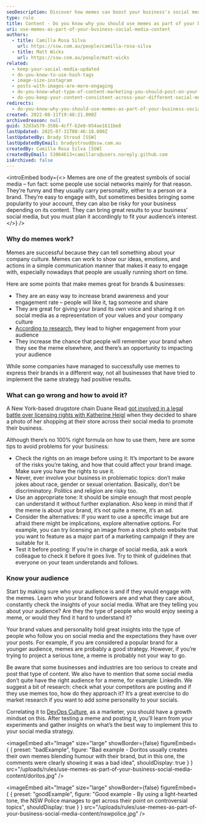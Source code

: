 ```yaml
---
seoDescription: Discover how memes can boost your business's social media engagement and brand awareness with expert tips on effective use.
type: rule
title: Content - Do you know why you should use memes as part of your business social media content?
uri: use-memes-as-part-of-your-business-social-media-content
authors:
  - title: Camilla Rosa Silva
    url: https://ssw.com.au/people/camilla-rosa-silva
  - title: Matt Wicks
    url: https://ssw.com.au/people/matt-wicks
related:
  - keep-your-social-media-updated
  - do-you-know-to-use-hash-tags
  - image-size-instagram
  - posts-with-images-are-more-engaging
  - do-you-know-what-type-of-content-marketing-you-should-post-on-your-socials
  - do-you-keep-your-content-consistent-across-your-different-social-media-platforms
redirects:
  - do-you-know-why-you-should-use-memes-as-part-of-your-business-social-media-content
created: 2022-08-11T19:48:21.000Z
archivedreason: null
guid: 32d3a579-358b-4cff-b2e0-054ae1611be8
lastUpdated: 2025-07-31T00:46:18.000Z
lastUpdatedBy: Brady Stroud [SSW]
lastUpdatedByEmail: bradystroud@ssw.com.au
createdBy: Camilla Rosa Silva [SSW]
createdByEmail: 53064613+camillars@users.noreply.github.com
isArchived: false
---
```


<introEmbed
  body={<>
Memes are one of the greatest symbols of social media – fun fact: some people use social networks mainly for that reason. They’re funny and they usually carry personality, either to a person or a brand. They’re easy to engage with, but sometimes besides bringing some popularity to your account, they can also be risky for your business depending on its content. They can bring great results to your business’ social media, but you must plan it accordingly to fit your audience’s interest.
  </>}
/>
### Why do memes work?

Memes are successful because they can tell something about your company culture. Memes can work to show our ideas, emotions, and actions in a simple communication manner that makes it easy to engage with, especially nowadays that people are usually running short on time.

Here are some points that make memes great for brands & businesses:

* They are an easy way to increase brand awareness and your engagement rate – people will like it, tag someone and share
* They are great for giving your brand its own voice and sharing it on social media as a representation of your values and your company culture
* [According to research](https://medium.com/%40DashHudson/do-memes-get-better-instagram-engagement-than-other-photos-fcce7c591b9d), they lead to higher engagement from your audience
* They increase the chance that people will remember your brand when they see the meme elsewhere, and there’s an opportunity to impacting your audience

While some companies have managed to successfully use memes to express their brands in a different way, not all businesses that have tried to implement the same strategy had positive results.

### What can go wrong and how to avoid it?

A New York-based drugstore chain Duane Read [got involved in a legal battle over licensing rights with Katherine Heigl](https://edition.cnn.com/2014/04/10/showbiz/katherine-heigl-duane-reade-lawsuit/) when they decided to share a photo of her shopping at their store across their social media to promote their business.

Although there’s no 100% right formula on how to use them, here are some tips to avoid problems for your business:

* Check the rights on an image before using it: It’s important to be aware of the risks you’re taking, and how that could affect your brand image. Make sure you have the rights to use it.
* Never, ever involve your business in problematic topics: don’t make jokes about race, gender or sexual orientation. Basically, don’t be discriminatory. Politics and religion are risky too.
* Use an appropriate tone: It should be simple enough that most people can understand it without further explanation. Also keep in mind that if the meme is about your brand, it’s not quite a meme, it’s an ad.
* Consider the alternatives: If you want to use a specific image but are afraid there might be implications, explore alternative options. For example, you can try licensing an image from a stock photo website that you want to feature as a major part of a marketing campaign if they are suitable for it.
* Test it before posting: If you’re in charge of social media, ask a work colleague to check it before it goes live. Try to think of guidelines that everyone on your team understands and follows.

### Know your audience

Start by making sure who your audience is and if they would engage with the memes. Learn who your brand followers are and what they care about, constantly check the insights of your social media. What are they telling you about your audience? Are they the type of people who would enjoy seeing a meme, or would they find it hard to understand it?

Your brand values and personality hold great insights into the type of people who follow you on social media and the expectations they have over your posts. For example, if you are considered a popular brand for a younger audience, memes are probably a good strategy. However, if you’re trying to project a serious tone, a meme is probably not your way to go.

Be aware that some businesses and industries are too serious to create and post that type of content. We also have to mention that some social media don’t quite have the right audience for a meme, for example: LinkedIn. We suggest a bit of research: check what your competitors are posting and if they use memes too, how do they approach it? It’s a great exercise to do market research if you want to add some personality to your socials.

Correlating it to [DevOps Culture](https://docs.microsoft.com/en-us/devops/what-is-devops?WT.mc_id=DOP-MVP-33518), as a marketer, you should have a growth mindset on this. After testing a meme and posting it, you’ll learn from your experiments and gather insights on what’s the best way to implement this to your social media strategy.

<imageEmbed
  alt="Image"
  size="large"
  showBorder={false}
  figureEmbed={ {
    preset: "badExample",
    figure: "Bad example - Doritos usually creates their own memes blending humour with their brand, but in this one, the comments were clearly showing it was a bad idea",
    shouldDisplay: true
  } }
  src="/uploads/rules/use-memes-as-part-of-your-business-social-media-content/doritos.jpg"
/>

<imageEmbed
  alt="Image"
  size="large"
  showBorder={false}
  figureEmbed={ {
    preset: "goodExample",
    figure: "Good example - By using a light-hearted tone, the NSW Police manages to get across their point on controversial topics",
    shouldDisplay: true
  } }
  src="/uploads/rules/use-memes-as-part-of-your-business-social-media-content/nswpolice.jpg"
/>
